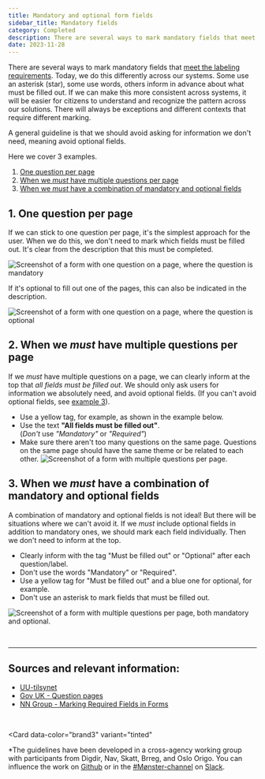 ```yaml
---
title: Mandatory and optional form fields
sidebar_title: Mandatory fields
category: Completed
description: There are several ways to mark mandatory fields that meet the labeling requirements.
date: 2023-11-28
---
```


There are several ways to mark mandatory fields that [meet the labeling requirements](https://www.uutilsynet.no/veiledning/skjema/38#ledetekster_og_instruksjoner). Today, we do this differently across our systems. Some use an asterisk (star), some use words, others inform in advance about what must be filled out. If we can make this more consistent across systems, it will be easier for citizens to understand and recognize the pattern across our solutions. There will always be exceptions and different contexts that require different marking.

A general guideline is that we should avoid asking for information we don't need, meaning avoid optional fields.

Here we cover 3 examples.

1. [One question per page](#1-one-question-per-page)
2. [When we _must_ have multiple questions per page](#2-when-we-must-have-multiple-questions-per-page)
3. [When we _must_ have a combination of mandatory and optional fields](#3-when-we-must-have-a-combination-of-mandatory-and-optional-fields)

## 1. One question per page

If we can stick to one question per page, it's the simplest approach for the user. When we do this, we don't need to mark which fields must be filled out. It's clear from the description that this must be completed.

<Image
  src="/img/obligatorisk-eks1.png"
  alt="Screenshot of a form with one question on a page, where the question is mandatory"
  boxShadow={false}
/>

If it's optional to fill out one of the pages, this can also be indicated in the description.

<Image
  src="/img/obligatorisk-eks1b.png"
  alt="Screenshot of a form with one question on a page, where the question is optional"
  boxShadow={false}
/>

## 2. When we _must_ have multiple questions per page

If we _must_ have multiple questions on a page, we can clearly inform at the top that _all fields must be filled out_. We should only ask users for information we absolutely need, and avoid optional fields. (If you can't avoid optional fields, see [example 3](#3-when-we-must-have-a-combination-of-mandatory-and-optional-fields)).

- Use a yellow tag, for example, as shown in the example below.
- Use the text **"All fields must be filled out"**. \
  (_Don't_ use _"Mandatory"_ or _"Required"_)
- Make sure there aren't too many questions on the same page. Questions on the same page should have the same theme or be related to each other.
  <Image
    src="/img/obligatorisk-eks2.png"
    alt="Screenshot of a form with multiple questions per page."
    boxShadow={false}
  />

## 3. When we _must_ have a combination of mandatory and optional fields

A combination of mandatory and optional fields is not ideal! But there will be situations where we can't avoid it. If we _must_ include optional fields in addition to mandatory ones, we should mark each field individually. Then we don't need to inform at the top.

- Clearly inform with the tag "Must be filled out" or "Optional" after each question/label.
- Don't use the words "Mandatory" or "Required".
- Use a yellow tag for "Must be filled out" and a blue one for optional, for example.
- Don't use an asterisk to mark fields that must be filled out.

<Image
  src="/img/obligatorisk-eks3.png"
  alt="Screenshot of a form with multiple questions per page, both mandatory and optional."
  boxShadow={false}
/>

<br />

---

## Sources and relevant information:<br/>

- [UU-tilsynet](https://www.uutilsynet.no/veiledning/skjema/38#ledetekster_og_instruksjoner)<br/>
- [Gov UK - Question pages](https://design-system.service.gov.uk/patterns/question-pages/)
- [NN Group - Marking Required Fields in Forms](https://www.nngroup.com/articles/required-fields/)

<br />

<Card
  data-color="brand3"
  variant="tinted"
>
  *The guidelines have been developed in a cross-agency working group with participants from Digdir, Nav, Skatt, Brreg, and Oslo Origo. You can influence the work on [Github](https://github.com/digdir/designsystemet/issues/new) or in the [#Mønster-channel](https://designsystemet.slack.com/archives/C05RBGB92MC/p1712751837722749) on [Slack](https://designsystemet.no/slack).
</Card>
